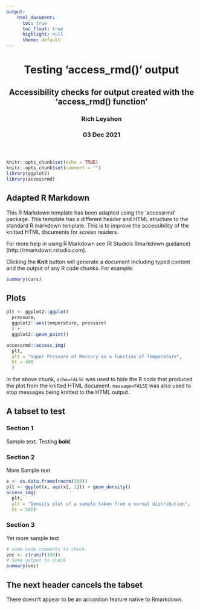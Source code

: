 ```yaml
---
output:
    html_document:
      toc: true
      toc_float: true
      highlight: null
      theme: default
---
```

<html lang="en">
<header>
  <meta charset="utf-8"/>
  <title>Testing 'access_rmd()' output</title>
  <h1 class="title toc-ignore">Testing 'access_rmd()' output</h1>
  <h2 class="subtitle toc-ignore">Accessibility checks for output created with the 'access_rmd() function'</h2>
  <h3 class="author toc-ignore">Rich Leyshon</h3>
  <h3 class="date toc-ignore">03 Dec 2021</h3>
</header>
<body>
```r
knitr::opts_chunk$set(echo = TRUE)
knitr::opts_chunk$set(comment = "")
library(ggplot2)
library(accessrmd)
```
  
## Adapted R Markdown

This R Markdown template has been adapted using the 'accessrmd' package. This
template has a different header and HTML structure to the standard R markdown
template. This is to improve the accessibility of the knitted HTML documents for
screen readers.

For more help in using R Markdown see (R Studio's Rmarkdown guidance)[http://rmarkdown.rstudio.com].

Clicking the **Knit** button will generate a document including typed content
and the output of any R code chunks. For example:
    
```r
summary(cars)
```

## Plots
  
```r
plt <- ggplot2::ggplot(
  pressure,
  ggplot2::aes(temperature, pressure)
  ) +
  ggplot2::geom_point()

accessrmd::access_img(
  plt, 
  alt = "Vapor Pressure of Mercury as a Function of Temperature",
  ht = 400
  )

```

In the above chunk, `echo=FALSE` was used to hide the R code that produced the
plot from the knitted HTML document. `message=FALSE` was also used to stop
  messages being knitted to the HTML output.
  

## A tabset to test {.tabset}


### Section 1

Sample text. Testing **bold**.

### Section 2

More Sample text

```r
x <- as.data.frame(rnorm(300))
plt <- ggplot(x, aes(x[, 1])) + geom_density()
access_img(
  plt,
  alt = "Density plot of a sample taken from a normal distribution",
  ht = 500)
```


### Section 3

Yet more sample text

```r
# some code comments to check
vec <- c(runif(100))
# Some output to check
summary(vec)

```


## The next header cancels the tabset

There doesn't appear to be an accordion feature native to Rmarkdown. 

  </body>
</html>
